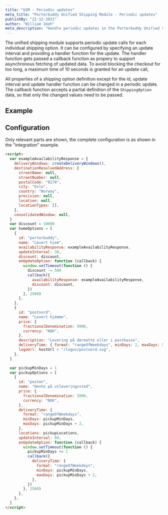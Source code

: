 ```yaml
---
title: "USM - Periodic updates"
meta_title: "Porterbuddy Unified Shipping Module - Periodic updates"
publishBy: "22-12-2021"
author: "William Imoh"
meta_description: "Handle periodic updates in the Porterbuddy Unified Shipping Module"
---
```


The unified shipping module supports periodic update calls for each individual shipping option. It can be configured by specifying an update interval and providing a handler function for the update. The handler function gets passed a callback function as propery to support asynchronous fetching of updated data.
To avoid blocking the checkout for too long, a maximum time of 10 seconds is granted for an update call,

All properties of a shipping option definition except for the id, update interval and update handler function can be changed in a periodic update. The callback function accepts a partial definition of the `ShippingOption` data, so that only the changed values need to be passed.

## Example

<USMPeriodicUpdate />

## Configuration

Only relevant parts are shown, the complete configuration is as shown in the "integration" example.

```html
<script>
  var exampleAvailabilityResponse = {
    deliveryWindows: createDeliveryWindows(),
    destinationResolvedAddress: {
      streetName: null,
      streetNumber: null,
      postalCode: "0278",
      city: "Oslo",
      country: "Norway",
      precision: null,
      location: null,
      locationTypes: [],
    },
    consolidatedWindow: null,
  }
  var discount = 10000
  var homeOptions = [
    {
      id: "porterbuddy",
      name: "Levert hjem",
      availabilityResponse: exampleAvailabilityResponse,
      updateInterval: 30,
      discount: discount,
      onUpdateOption: function (callback) {
        window.setTimeout(function () {
          discount -= 500
          callback({
            availabilityResponse: exampleAvailabilityResponse,
            discount: discount,
          })
        }, 2500)
      },
    },
    {
      id: "postnord",
      name: "Levert hjemme",
      price: {
        fractionalDenomination: 9900,
        currency: "NOK",
      },
      description: "Levering på dørmatte eller i postkasse",
      deliveryTime: { format: "rangeOfWeekdays", minDays: 2, maxDays: 5 },
      logoUrl: hostUrl + "/logos/postnord.svg",
    },
  ]

  var pickupMinDays = 1
  var pickupOptions = [
    {
      id: "posten",
      name: "Hente på utleveringssted",
      price: {
        fractionalDenomination: 5900,
        currency: "NOK",
      },
      deliveryTime: {
        format: "rangeOfWeekdays",
        minDays: pickupMinDays,
        maxDays: pickupMinDays + 2,
      },
      locations: pickupLocations,
      updateInterval: 60,
      onUpdateOption: function (callback) {
        window.setTimeout(function () {
          pickupMinDays += 1
          callback({
            deliveryTime: {
              format: "rangeOfWeekdays",
              minDays: pickupMinDays,
              maxDays: pickupMinDays + 2,
            },
          })
        }, 2500)
      },
    },
  ]
</script>
```
